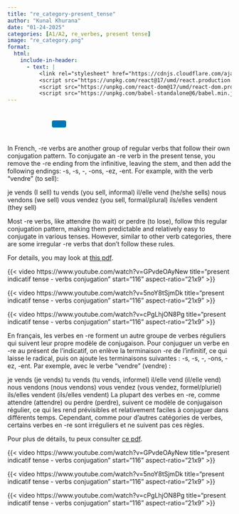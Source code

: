 ```yaml
---
title: "re_category-present_tense"
author: "Kunal Khurana"
date: "01-24-2025"
categories: [A1/A2, re_verbes, present tense]
image: "re_category.png"
format:
  html:
    include-in-header:
      - text: |
          <link rel="stylesheet" href="https://cdnjs.cloudflare.com/ajax/libs/font-awesome/6.0.0/css/all.min.css">
          <script src="https://unpkg.com/react@17/umd/react.production.min.js"></script>
          <script src="https://unpkg.com/react-dom@17/umd/react-dom.production.min.js"></script>
          <script src="https://unpkg.com/babel-standalone@6/babel.min.js"></script>
---
```


::: {style="text-align: left; padding: 10px;"}
<a href="mailto:frenchwithkunal@gmail.com" target="_blank" style="margin: 0 10px; color: #000;"><i class="fas fa-envelope fa-lg"></i></a> <a href="https://www.instagram.com/frenchwithkunal" target="_blank" style="margin: 0 10px; color: #E1306C;"><i class="fab fa-instagram fa-lg"></i></a> <a href="https://frenchwithkunal.ca" target="_blank" style="margin: 0 10px; color: #0077b5;"><i class="fas fa-globe fa-lg"></i></a> <a href="https://whatsapp.com/channel/0029Vb57n2e7dmegpjYpyi3V" target="_blank" style="margin: 0 10px; color: #25D366;"><i class="fab fa-whatsapp fa-lg"></i></a> <button onclick="copyLink()" style="background-color: #0077b5; color: white; padding: 8px 16px; border: none; border-radius: 4px; cursor: pointer; margin-left: 10px;"> <i class="fas fa-copy"></i> </button> [Link copied!]{#copy-message style="margin-left: 10px; color: green; display: none;"}
:::





<div id="react-root"></div>
 <script type="text/babel">
 const ProfilePage = () => {
  const { useState, useEffect } = React;
  const [redirectCounter, setRedirectCounter] = useState(4);
  const [isRedirecting, setIsRedirecting] = useState(false);

  const isFrench = document.documentElement.lang === "fr";

  const translations = {
    noAccess: isFrench 
      ? "Vous n'avez pas accès à cette page. Si vous pensez que vous avez accès, veuillez <a href='https://frenchwithkunal.ca/login.html'>vous connecter</a>."
      : "You don't have access to this page. If you think you have, kindly <a href='https://frenchwithkunal.ca/login.html'>login</a>.",
    subscribe: isFrench
      ? "Veuillez vous abonner pour obtenir l'accès."
      : "Please subscribe to gain access.",
    redirecting: isFrench
      ? `Redirection vers la page d'abonnement dans ${redirectCounter} secondes...`
      : `Redirecting to subscription page in ${redirectCounter} seconds...`
  };

  const refreshToken = async () => {
    const storedRefreshToken = localStorage.getItem("refreshToken");

    if (!storedRefreshToken) {
      window.location.href = "/login.html";
      return null;
    }

    try {
      const response = await fetch("https://frenchwithkunal-cdf6ea3f88ce.herokuapp.com/api/v1/auth/refresh-token", {
        method: "POST",
        headers: {
          "Content-Type": "application/json",
        },
        body: JSON.stringify({ refreshToken: storedRefreshToken }),
      });

      if (!response.ok) {
        localStorage.removeItem("accessToken");
        localStorage.removeItem("refreshToken");
        window.location.href = "/login.html";
        return null;
      }

      const data = await response.json();
      localStorage.setItem("accessToken", data.accessToken);
      return data.accessToken;
    } catch (error) {
      localStorage.removeItem("accessToken");
      localStorage.removeItem("refreshToken");
      window.location.href = "/login.html";
      return null;
    }
  };

  const fetchWithAuth = async (url, options = {}) => {
    let accessToken = localStorage.getItem("accessToken");

    options.headers = {
      ...options.headers,
      Authorization: `Bearer ${accessToken}`,
      "Content-Type": "application/json",
    };

    let response = await fetch(url, options);

    if (response.status === 401) {
      console.log("Access token expired, attempting to refresh...");

      // Refresh token
      accessToken = await refreshToken();

      if (!accessToken) return null;

      options.headers.Authorization = `Bearer ${accessToken}`;
      response = await fetch(url, options);
    }

    return response.json();
  };

  const showNoAccessMessage = () => {
    setIsRedirecting(true);
    
    const noAccessMessage = `
      <div style="text-align: center; padding: 20px;">
        <h2>${translations.noAccess}</h2>
        <p>${translations.subscribe}</p>
        <p>${translations.redirecting}</p>
      </div>
    `;
    document.body.innerHTML = noAccessMessage;
    
    // Start countdown and redirect
    const redirectInterval = setInterval(() => {
      setRedirectCounter((prev) => {
        const newCounter = prev - 1;
        if (newCounter <= 0) {
          clearInterval(redirectInterval);
          window.location.href = "https://learn.frenchwithkunal.ca/subscription";
        }
        
        // Update the countdown text
        const countdownElement = document.querySelector('p:last-child');
        if (countdownElement) {
          countdownElement.textContent = isFrench
            ? `Redirection vers la page d'abonnement dans ${newCounter} secondes...`
            : `Redirecting to subscription page in ${newCounter} seconds...`;
        }
        
        return newCounter;
      });
    }, 1000);
  };

  useEffect(() => {
    const storedToken = localStorage.getItem('accessToken');

    if(!storedToken) {
      showNoAccessMessage();
    } else {
      const fetchData = async() => {
        const data = await fetchWithAuth("https://frenchwithkunal-cdf6ea3f88ce.herokuapp.com/api/v1/auth/me", {
          method: "POST",
        });

        if (data && data.data && data.data.hasAccess) {
          console.log(data);
        } else {
          showNoAccessMessage();
        }
      };
      fetchData();
    }
  }, []);

  return (
    <div></div>
  );
};

ReactDOM.render(
  <ProfilePage />,
  document.getElementById('react-root')
);
 </script>

::: {.content-visible when-profile="english"}
In French, -re verbs are another group of regular verbs that follow their own conjugation pattern. To conjugate an -re verb in the present tense, you remove the -re ending from the infinitive, leaving the stem, and then add the following endings: -s, -s, -, -ons, -ez, -ent. For example, with the verb "vendre" (to sell):

je vends (I sell) tu vends (you sell, informal) il/elle vend (he/she sells) nous vendons (we sell) vous vendez (you sell, formal/plural) ils/elles vendent (they sell)

Most -re verbs, like attendre (to wait) or perdre (to lose), follow this regular conjugation pattern, making them predictable and relatively easy to conjugate in various tenses. However, similar to other verb categories, there are some irregular -re verbs that don’t follow these rules.

For details, you may look at [this pdf](https://drive.google.com/file/d/1PizCfomf28UFpEyQjwFZ0hcOT-etdyuX/view?usp=drive_link).

{{< video https://www.youtube.com/watch?v=GPvdeOAyNew
    title="present indicatif tense - verbs conjugation"
    start="116"
    aspect-ratio="21x9" 
>}}



{{< video https://www.youtube.com/watch?v=5noY8tSjmDk
    title="present indicatif tense - verbs conjugation"
    start="116"
    aspect-ratio="21x9" 
>}}


{{< video https://www.youtube.com/watch?v=cPgLhjON8Pg
    title="present indicatif tense - verbs conjugation"
    start="116"
    aspect-ratio="21x9" 
>}}


:::

::: {.content-visible when-profile="french"}
En français, les verbes en -re forment un autre groupe de verbes réguliers qui suivent leur propre modèle de conjugaison. Pour conjuguer un verbe en -re au présent de l'indicatif, on enlève la terminaison -re de l'infinitif, ce qui laisse le radical, puis on ajoute les terminaisons suivantes : -s, -s, -, -ons, -ez, -ent. Par exemple, avec le verbe "vendre" (vendre) :

je vends (je vends) tu vends (tu vends, informel) il/elle vend (il/elle vend) nous vendons (nous vendons) vous vendez (vous vendez, formel/pluriel) ils/elles vendent (ils/elles vendent) La plupart des verbes en -re, comme attendre (attendre) ou perdre (perdre), suivent ce modèle de conjugaison régulier, ce qui les rend prévisibles et relativement faciles à conjuguer dans différents temps. Cependant, comme pour d'autres catégories de verbes, certains verbes en -re sont irréguliers et ne suivent pas ces règles.

Pour plus de détails, tu peux consulter [ce pdf](https://drive.google.com/file/d/1PizCfomf28UFpEyQjwFZ0hcOT-etdyuX/view?usp=drive_link).

{{< video https://www.youtube.com/watch?v=GPvdeOAyNew
    title="present indicatif tense - verbs conjugation"
    start="116"
    aspect-ratio="21x9" 
>}}



{{< video https://www.youtube.com/watch?v=5noY8tSjmDk
    title="present indicatif tense - verbs conjugation"
    start="116"
    aspect-ratio="21x9" 
>}}


{{< video https://www.youtube.com/watch?v=cPgLhjON8Pg
    title="present indicatif tense - verbs conjugation"
    start="116"
    aspect-ratio="21x9" 
>}}


:::